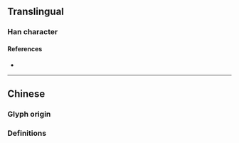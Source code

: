 {{also|楊}}
{{character info}}
==Translingual==

===Han character===
{{Han char|rn=75|rad=木|as=03|sn=7|four=|canj=DNSH|ids=⿰[[木]][[𠃓]]}}

====References====
* {{Han ref|kx=0513.011|hdz=21163.020|uh=6768|ud=26472}}

----

==Chinese==

===Glyph origin===
{{Han simp|楊|f=昜|t=𠃓}}

===Definitions===
{{zh-see|楊}}